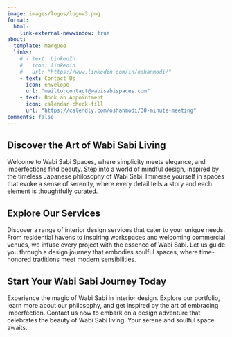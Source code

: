 ```yaml
---
image: images/logos/logov3.png
format:
  html:
    link-external-newwindow: true
about:
  template: marquee  
  links:
    # - text: LinkedIn
    #   icon: linkedin
    #   url: "https://www.linkedin.com/in/oshanmodi/"
    - text: Contact Us
      icon: envelope
      url: "mailto:contact@wabisabispaces.com"
    - text: Book an Appointment
      icon: calendar-check-fill
      url: "https://calendly.com/oshanmodi/30-minute-meeting"
comments: false
---
```

::: {.column-body}

## Discover the Art of Wabi Sabi Living

 Welcome to Wabi Sabi Spaces, where simplicity meets elegance, and imperfections find beauty. Step into a world of mindful design, inspired by the timeless Japanese philosophy of Wabi Sabi. Immerse yourself in spaces that evoke a sense of serenity, where every detail tells a story and each element is thoughtfully curated.

## Explore Our Services

Discover a range of interior design services that cater to your unique needs. From residential havens to inspiring workspaces and welcoming commercial venues, we infuse every project with the essence of Wabi Sabi. Let us guide you through a design journey that embodies soulful spaces, where time-honored traditions meet modern sensibilities.

## Start Your Wabi Sabi Journey Today

Experience the magic of Wabi Sabi in interior design. Explore our portfolio, learn more about our philosophy, and get inspired by the art of embracing imperfection. Contact us now to embark on a design adventure that celebrates the beauty of Wabi Sabi living. Your serene and soulful space awaits.


:::